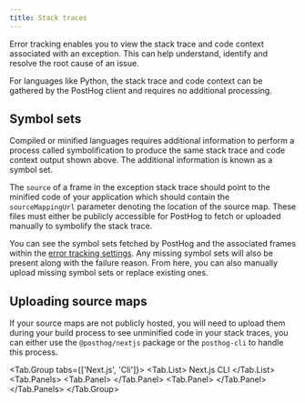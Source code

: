```yaml
---
title: Stack traces
---
```



Error tracking enables you to view the stack trace and code context associated with an exception. This can help understand, identify and resolve the root cause of an issue.

For languages like Python, the stack trace and code context can be gathered by the PostHog client and requires no additional processing.

<ProductScreenshot
    imageLight="https://res.cloudinary.com/dmukukwp6/image/upload/Screenshot_2025_01_30_at_09_48_09_63dd3c5241.png"
    imageDark="https://res.cloudinary.com/dmukukwp6/image/upload/Screenshot_2025_01_30_at_09_48_39_1030eea240.png"
    alt="Stack traces example"
    classes="rounded"
/>

## Symbol sets

Compiled or minified languages requires additional information to perform a process called symbolification to produce the same stack trace and code context output shown above. The additional information is known as a symbol set.

The `source` of a frame in the exception stack trace should point to the minified code of your application which should contain the `sourceMappingUrl` parameter denoting the location of the source map. These files must either be publicly accessible for PostHog to fetch or uploaded manually to symbolify the stack trace.

You can see the symbol sets fetched by PostHog and the associated frames within the [error tracking settings](https://us.posthog.com/settings/project-error-tracking#error-tracking-symbol-sets). Any missing symbol sets will also be present along with the failure reason. From here, you can also manually upload missing symbol sets or replace existing ones.

<ProductScreenshot
    imageLight="https://res.cloudinary.com/dmukukwp6/image/upload/Screenshot_2025_01_29_at_21_24_09_7b244773eb.png"
    imageDark="https://res.cloudinary.com/dmukukwp6/image/upload/Screenshot_2025_01_29_at_21_24_27_d8ab1b154b.png"
    alt="Symbol set examples"
    classes="rounded"
/>


## Uploading source maps

If your source maps are not publicly hosted, you will need to upload them during your build process to see unminified code in your stack traces, you can either use the `@posthog/nextjs` package or the `posthog-cli` to handle this process.

<!-- prettier-ignore -->
<Tab.Group tabs={['Next.js', 'Cli']}>
    <Tab.List>
      <Tab>Next.js</Tab>
      <Tab>CLI</Tab>
    </Tab.List>
    <Tab.Panels>
        <Tab.Panel>
          <NextJsSourcemaps />
        </Tab.Panel>
        <Tab.Panel>
          <UploadSourceMaps />
        </Tab.Panel>
    </Tab.Panels>
</Tab.Group>
